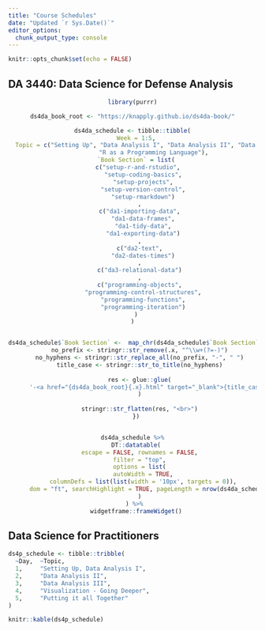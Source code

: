 ```yaml
---
title: "Course Schedules"
date: "Updated `r Sys.Date()`"
editor_options: 
  chunk_output_type: console
---
```


```r
knitr::opts_chunk$set(echo = FALSE)
```


## DA 3440: Data Science for Defense Analysis

<center>

```r
library(purrr)

ds4da_book_root <- "https://knapply.github.io/ds4da-book/"

ds4da_schedule <- tibble::tibble(
  Week = 1:5,
  Topic = c("Setting Up", "Data Analysis I", "Data Analysis II", "Data Analysis III",
            "R as a Programming Language"),
  `Book Section` = list(
    c("setup-r-and-rstudio", 
      "setup-coding-basics",
      "setup-projects",
      "setup-version-control",
      "setup-rmarkdown")
    ,
    c("da1-importing-data",
      "da1-data-frames",
      "da1-tidy-data",
      "da1-exporting-data")
    ,
    c("da2-text",
      "da2-dates-times")
    ,
    c("da3-relational-data")
    ,
    c("programming-objects",
      "programming-control-structures",
      "programming-functions",
      "programming-iteration")
  )
)


ds4da_schedule$`Book Section` <-  map_chr(ds4da_schedule$`Book Section`, ~ {
    no_prefix <- stringr::str_remove(.x, "^\\w+(?=-)")
    no_hyphens <- stringr::str_replace_all(no_prefix, "-", " ")
    title_case <- stringr::str_to_title(no_hyphens)
      
    res <- glue::glue(
      '-<a href="{ds4da_book_root}{.x}.html" target="_blank">{title_case}</a>'
    )
    
    stringr::str_flatten(res, "<br>")
  })


ds4da_schedule %>%
  DT::datatable(
    escape = FALSE, rownames = FALSE,
    filter = "top",
    options = list(
      autoWidth = TRUE,
      columnDefs = list(list(width = '10px', targets = 0)),
      dom = "ft", searchHighlight = TRUE, pageLength = nrow(ds4da_schedule)
    )
  ) %>% 
  widgetframe::frameWidget()
```

</center>

## Data Science for Practitioners

```r
ds4p_schedule <- tibble::tribble(
  ~Day,  ~Topic,
  1,     "Setting Up, Data Analysis I",
  2,     "Data Analysis II",
  3,     "Data Analysis III",
  4,     "Visualization - Going Deeper",
  5,     "Putting it all Together"
)

knitr::kable(ds4p_schedule)
```

